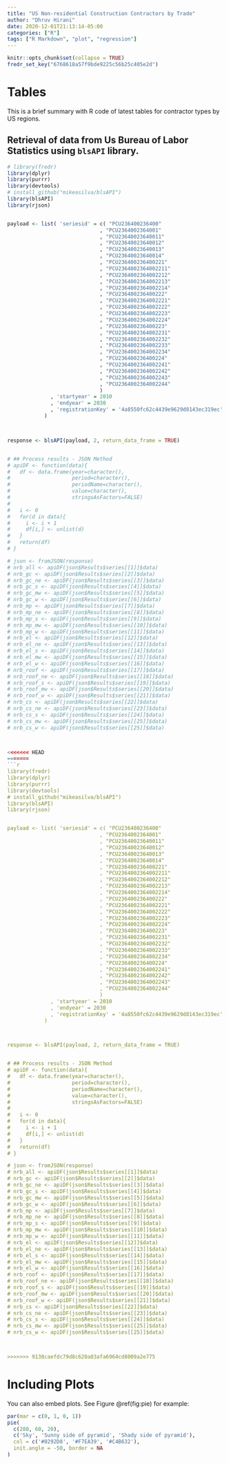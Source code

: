 ```yaml
---
title: "US Non-residential Construction Contractors by Trade"
author: "Dhruv Hirani"
date: 2020-12-01T21:13:14-05:00
categories: ["R"]
tags: ["R Markdown", "plot", "regression"]
---
```

  
```r
knitr::opts_chunk$set(collapse = TRUE)
fredr_set_key("6768618a57f9bde9225c56b25c405e2d")
```

# Tables

This is a brief summary with R code of latest tables for contractor types by US regions.

## Retrieval of data from Us Bureau of Labor Statistics using `blsAPI` library.

```r

# library(fredr)
library(dplyr)
library(purrr)
library(devtools)
# install_github("mikeasilva/blsAPI")
library(blsAPI)
library(rjson)


payload <- list( 'seriesid' = c( "PCU236400236400"
                              , "PCU2364002364001"
                              , "PCU23640023640011"
                              , "PCU23640023640012"
                              , "PCU23640023640013"
                              , "PCU23640023640014"
                              , "PCU236400236400221"
                              , "PCU2364002364002211"
                              , "PCU2364002364002212"
                              , "PCU2364002364002213"
                              , "PCU2364002364002214"
                              , "PCU236400236400222"
                              , "PCU2364002364002221"
                              , "PCU2364002364002222"
                              , "PCU2364002364002223"
                              , "PCU2364002364002224"
                              , "PCU236400236400223"
                              , "PCU2364002364002231"
                              , "PCU2364002364002232"
                              , "PCU2364002364002233"
                              , "PCU2364002364002234"
                              , "PCU236400236400224"
                              , "PCU2364002364002241"
                              , "PCU2364002364002242"
                              , "PCU2364002364002243"
                              , "PCU2364002364002244"
                              )
              , 'startyear' = 2010
              , 'endyear' = 2030
              , 'registrationKey' = '4a8550fc62c4439e9629d8143ec319ec'
            )



response <- blsAPI(payload, 2, return_data_frame = TRUE)


# ## Process results - JSON Method
# apiDF <- function(data){
#   df <- data.frame(year=character(),
#                    period=character(),
#                    periodName=character(),
#                    value=character(),
#                    stringsAsFactors=FALSE)
#   
#   i <- 0
#   for(d in data){
#     i <- i + 1
#     df[i,] <- unlist(d)
#   }
#   return(df)
# }

# json <- fromJSON(response)
# nrb_all <- apiDF(json$Results$series[[1]]$data)
# nrb_gc <- apiDF(json$Results$series[[2]]$data)
# nrb_gc_ne <- apiDF(json$Results$series[[3]]$data)
# nrb_gc_s <- apiDF(json$Results$series[[4]]$data)
# nrb_gc_mw <- apiDF(json$Results$series[[5]]$data)
# nrb_gc_w <- apiDF(json$Results$series[[6]]$data)
# nrb_mp <- apiDF(json$Results$series[[7]]$data)
# nrb_mp_ne <- apiDF(json$Results$series[[8]]$data)
# nrb_mp_s <- apiDF(json$Results$series[[9]]$data)
# nrb_mp_mw <- apiDF(json$Results$series[[10]]$data)
# nrb_mp_w <- apiDF(json$Results$series[[11]]$data)
# nrb_el <- apiDF(json$Results$series[[12]]$data)
# nrb_el_ne <- apiDF(json$Results$series[[13]]$data)
# nrb_el_s <- apiDF(json$Results$series[[14]]$data)
# nrb_el_mw <- apiDF(json$Results$series[[15]]$data)
# nrb_el_w <- apiDF(json$Results$series[[16]]$data)
# nrb_roof <- apiDF(json$Results$series[[17]]$data)
# nrb_roof_ne <- apiDF(json$Results$series[[18]]$data)
# nrb_roof_s <- apiDF(json$Results$series[[19]]$data)
# nrb_roof_mw <- apiDF(json$Results$series[[20]]$data)
# nrb_roof_w <- apiDF(json$Results$series[[21]]$data)
# nrb_cs <- apiDF(json$Results$series[[22]]$data)
# nrb_cs_ne <- apiDF(json$Results$series[[23]]$data)
# nrb_cs_s <- apiDF(json$Results$series[[24]]$data)
# nrb_cs_mw <- apiDF(json$Results$series[[25]]$data)
# nrb_cs_w <- apiDF(json$Results$series[[25]]$data)



<<<<<<< HEAD
=======
```r

library(fredr)
library(dplyr)
library(purrr)
library(devtools)
# install_github("mikeasilva/blsAPI")
library(blsAPI)
library(rjson)


payload <- list( 'seriesid' = c( "PCU236400236400"
                              , "PCU2364002364001"
                              , "PCU23640023640011"
                              , "PCU23640023640012"
                              , "PCU23640023640013"
                              , "PCU23640023640014"
                              , "PCU236400236400221"
                              , "PCU2364002364002211"
                              , "PCU2364002364002212"
                              , "PCU2364002364002213"
                              , "PCU2364002364002214"
                              , "PCU236400236400222"
                              , "PCU2364002364002221"
                              , "PCU2364002364002222"
                              , "PCU2364002364002223"
                              , "PCU2364002364002224"
                              , "PCU236400236400223"
                              , "PCU2364002364002231"
                              , "PCU2364002364002232"
                              , "PCU2364002364002233"
                              , "PCU2364002364002234"
                              , "PCU236400236400224"
                              , "PCU2364002364002241"
                              , "PCU2364002364002242"
                              , "PCU2364002364002243"
                              , "PCU2364002364002244"
                              )
              , 'startyear' = 2010
              , 'endyear' = 2030
              , 'registrationKey' = '4a8550fc62c4439e9629d8143ec319ec'
            )



response <- blsAPI(payload, 2, return_data_frame = TRUE)


# ## Process results - JSON Method
# apiDF <- function(data){
#   df <- data.frame(year=character(),
#                    period=character(),
#                    periodName=character(),
#                    value=character(),
#                    stringsAsFactors=FALSE)
#   
#   i <- 0
#   for(d in data){
#     i <- i + 1
#     df[i,] <- unlist(d)
#   }
#   return(df)
# }

# json <- fromJSON(response)
# nrb_all <- apiDF(json$Results$series[[1]]$data)
# nrb_gc <- apiDF(json$Results$series[[2]]$data)
# nrb_gc_ne <- apiDF(json$Results$series[[3]]$data)
# nrb_gc_s <- apiDF(json$Results$series[[4]]$data)
# nrb_gc_mw <- apiDF(json$Results$series[[5]]$data)
# nrb_gc_w <- apiDF(json$Results$series[[6]]$data)
# nrb_mp <- apiDF(json$Results$series[[7]]$data)
# nrb_mp_ne <- apiDF(json$Results$series[[8]]$data)
# nrb_mp_s <- apiDF(json$Results$series[[9]]$data)
# nrb_mp_mw <- apiDF(json$Results$series[[10]]$data)
# nrb_mp_w <- apiDF(json$Results$series[[11]]$data)
# nrb_el <- apiDF(json$Results$series[[12]]$data)
# nrb_el_ne <- apiDF(json$Results$series[[13]]$data)
# nrb_el_s <- apiDF(json$Results$series[[14]]$data)
# nrb_el_mw <- apiDF(json$Results$series[[15]]$data)
# nrb_el_w <- apiDF(json$Results$series[[16]]$data)
# nrb_roof <- apiDF(json$Results$series[[17]]$data)
# nrb_roof_ne <- apiDF(json$Results$series[[18]]$data)
# nrb_roof_s <- apiDF(json$Results$series[[19]]$data)
# nrb_roof_mw <- apiDF(json$Results$series[[20]]$data)
# nrb_roof_w <- apiDF(json$Results$series[[21]]$data)
# nrb_cs <- apiDF(json$Results$series[[22]]$data)
# nrb_cs_ne <- apiDF(json$Results$series[[23]]$data)
# nrb_cs_s <- apiDF(json$Results$series[[24]]$data)
# nrb_cs_mw <- apiDF(json$Results$series[[25]]$data)
# nrb_cs_w <- apiDF(json$Results$series[[25]]$data)



>>>>>>> 9138caefdc79d8c620a03afa6964cd8009a2e775
```

# Including Plots

You can also embed plots. See Figure \@ref(fig:pie) for example:

```r
par(mar = c(0, 1, 0, 1))
pie(
  c(280, 60, 20),
  c('Sky', 'Sunny side of pyramid', 'Shady side of pyramid'),
  col = c('#0292D8', '#F7EA39', '#C4B632'),
  init.angle = -50, border = NA
)

```
